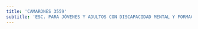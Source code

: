 ```yaml
---
title: 'CAMARONES 3559'
subtitle: 'ESC. PARA JÓVENES Y ADULTOS CON DISCAPACIDAD MENTAL Y FORMACIÓN INTEGRAL N° 16 DRA. C TOBAR GARCÍA'
---
```


#
